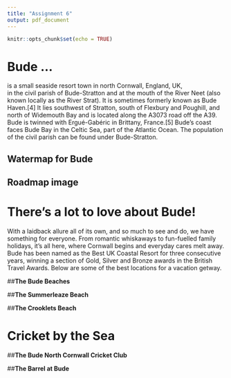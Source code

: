 ```yaml
---
title: "Assignment 6"
output: pdf_document
---
```


```r
knitr::opts_chunk$set(echo = TRUE)
```


# Bude ...

is a small seaside resort town in north Cornwall, England, UK,  
in the civil parish of Bude-Stratton and at the mouth of the River Neet (also known locally as the River Strat). It is sometimes formerly known as Bude Haven.[4] It lies southwest of Stratton, south of Flexbury and Poughill, and north of Widemouth Bay and is located along the A3073 road off the A39. Bude is twinned with Ergué-Gabéric in Brittany, France.[5] Bude's coast faces Bude Bay in the Celtic Sea, part of the Atlantic Ocean. The population of the civil parish can be found under Bude-Stratton.


## Watermap for Bude
\includegraphics[width=400pt,height=350pt]{watermap.png}


## Roadmap image
\includegraphics[width=400pt,height=350pt]{roadmap.png}


# There’s a lot to love about Bude! 

With a laidback allure all of its own, and so much to see and do, we have something for everyone. From romantic whiskaways to fun-fuelled family holidays, it’s all here, where Cornwall begins and everyday cares melt away.  Bude has been named as the Best UK Coastal Resort for three consecutive years, winning a section of Gold, Silver and Bronze awards in the British Travel Awards. Below are some of the best locations for a vacation getway. 

##**The Bude Beaches**
\includegraphics[width=400pt,height=350pt]{BudeBeaches.jpg}


##**The Summerleaze Beach** 
\includegraphics[width=400pt,height=350pt]{SummerleazeBeach.jpg}

##**The Crooklets Beach** 
\includegraphics[width=400pt,height=350pt]{CrookletsBeach.jpg}

# Cricket by the Sea
##**The Bude North Cornwall Cricket Club** 
\includegraphics[width=400pt,height=350pt]{BudeNorthCornwallCricketClub.jpg}

##**The Barrel at Bude** 
\includegraphics[width=400pt,height=350pt]{TheBarrelatBude.jpg}
